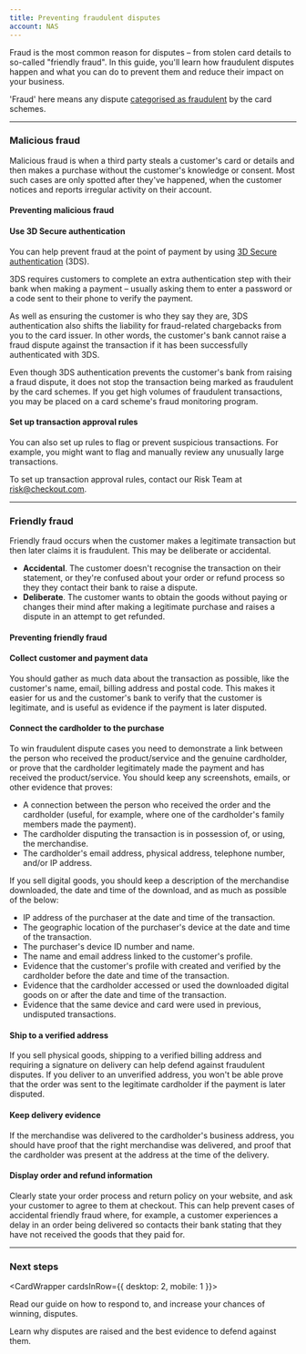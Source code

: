 ```yaml
---
title: Preventing fraudulent disputes
account: NAS
---
```


Fraud is the most common reason for disputes – from stolen card details to so-called "friendly fraud". In this guide, you'll learn how fraudulent disputes happen and what you can do to prevent them and reduce their impact on your business.

<TipBox variant="info">

'Fraud' here means any dispute [categorised as fraudulent](/resources/codes/chargeback-codes) by the card schemes.

</TipBox>

---

### Malicious fraud

Malicious fraud is when a third party steals a customer's card or details and then makes a purchase without the customer's knowledge or consent. Most such cases are only spotted after they've happened, when the customer notices and reports irregular activity on their account.

#### Preventing malicious fraud

#### Use 3D Secure authentication

You can help prevent fraud at the point of payment by using [3D Secure authentication](/risk-management/sessions) (3DS).

3DS requires customers to complete an extra authentication step with their bank when making a payment – usually asking them to enter a password or a code sent to their phone to verify the payment.

As well as ensuring the customer is who they say they are, 3DS authentication also shifts the liability for fraud-related chargebacks from you to the card issuer. In other words, the customer's bank cannot raise a fraud dispute against the transaction if it has been successfully authenticated with 3DS.

<TipBox variant="note">

Even though 3DS authentication prevents the customer's bank from raising a fraud dispute, it does not stop the transaction being marked as fraudulent by the card schemes. If you get high volumes of fraudulent transactions, you may be placed on a card scheme's fraud monitoring program.

</TipBox>

#### Set up transaction approval rules

You can also set up rules to flag or prevent suspicious transactions. For example, you might want to flag and manually review any unusually large transactions.

<TipBox variant="tip">

To set up transaction approval rules, contact our Risk Team at risk@checkout.com.

</TipBox>

---

### Friendly fraud

Friendly fraud occurs when the customer makes a legitimate transaction but then later claims it is fraudulent. This may be deliberate or accidental.

- **Accidental**. The customer doesn't recognise the transaction on their statement, or they're confused about your order or refund process so they they contact their bank to raise a dispute.
- **Deliberate**. The customer wants to obtain the goods without paying or changes their mind after making a legitimate purchase and raises a dispute in an attempt to get refunded.

#### Preventing friendly fraud

#### Collect customer and payment data

You should gather as much data about the transaction as possible, like the customer's name, email, billing address and postal code. This makes it easier for us and the customer's bank to verify that the customer is legitimate, and is useful as evidence if the payment is later disputed.

#### Connect the cardholder to the purchase

To win fraudulent dispute cases you need to demonstrate a link between the person who received the product/service and the genuine cardholder, or prove that the cardholder legitimately made the payment and has received the product/service. You should keep any screenshots, emails, or other evidence that proves:

- A connection between the person who received the order and the cardholder (useful, for example, where one of the cardholder's family members made the payment).
- The cardholder disputing the transaction is in possession of, or using, the merchandise.
- The cardholder's email address, physical address, telephone number, and/or IP address.

If you sell digital goods, you should keep a description of the merchandise downloaded, the date and time of the download, and as much as possible of the below:

- IP address of the purchaser at the date and time of the transaction.
- The geographic location of the purchaser's device at the date and time of the transaction.
- The purchaser's device ID number and name.
- The name and email address linked to the customer's profile.
- Evidence that the customer's profile with created and verified by the cardholder before the date and time of the transaction.
- Evidence that the cardholder accessed or used the downloaded digital goods on or after the date and time of the transaction.
- Evidence that the same device and card were used in previous, undisputed transactions.

#### Ship to a verified address

If you sell physical goods, shipping to a verified billing address and requiring a signature on delivery can help defend against fraudulent disputes. If you deliver to an unverified address, you won't be able prove that the order was sent to the legitimate cardholder if the payment is later disputed.

#### Keep delivery evidence

If the merchandise was delivered to the cardholder's business address, you should have proof that the right merchandise was delivered, and proof that the cardholder was present at the address at the time of the delivery.

#### Display order and refund information

Clearly state your order process and return policy on your website, and ask your customer to agree to them at checkout. This can help prevent cases of accidental friendly fraud where, for example, a customer experiences a delay in an order being delivered so contacts their bank stating that they have not received the goods that they paid for.

---

### Next steps

<CardWrapper cardsInRow={{ desktop: 2, mobile: 1 }}>
<Card title="Responding to disputes" href="/risk-management/disputes/responding-to-disputes">

Read our guide on how to respond to, and increase your chances of winning, disputes.

</Card>
<Card title="Dispute reasons and recommended evidence" href="/risk-management/disputes/responding-to-disputes/dispute-reasons-and-recommended-evidence">

Learn why disputes are raised and the best evidence to defend against them.

</Card>
</CardWrapper>
